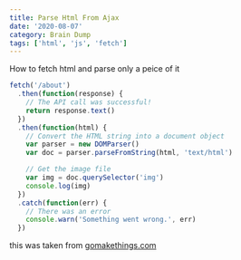 ```yaml
---
title: Parse Html From Ajax
date: '2020-08-07'
category: Brain Dump
tags: ['html', 'js', 'fetch']
---
```


How to fetch html and parse only a peice of it

```js
fetch('/about')
  .then(function(response) {
    // The API call was successful!
    return response.text()
  })
  .then(function(html) {
    // Convert the HTML string into a document object
    var parser = new DOMParser()
    var doc = parser.parseFromString(html, 'text/html')

    // Get the image file
    var img = doc.querySelector('img')
    console.log(img)
  })
  .catch(function(err) {
    // There was an error
    console.warn('Something went wrong.', err)
  })
```

this was taken from [gomakethings.com](https://gomakethings.com/getting-html-with-fetch-in-vanilla-js/)
